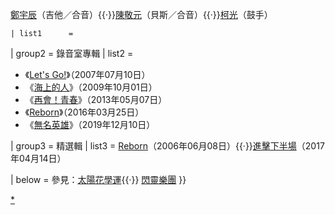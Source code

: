 {{Navbox Musical artist
| name   = 滅火器樂團
| title  = [[滅火器樂團]]
| listclass = hlist

| above  = [[楊大正]]（主唱／吉他）{{·}}[[鄭宇辰]]（吉他／合音）{{·}}[[陳敬元]]（貝斯／合音）{{·}}[[柯光]]（鼓手）

 | list1      = {{Navbox subgroup
 |liststyle = text-align:center; background:#DDDDDD
 | list1  = '''[[滅火器樂團作品列表|音樂作品]]'''
}}

| group2 = 錄音室專輯
| list2  =
*《[[Let's Go!]]》（2007年07月10日）
*《[[海上的人]]》（2009年10月01日）
*《[[再會！青春]]》（2013年05月07日）
*《[[Reborn (滅火器音樂專輯)|Reborn]]》（2016年03月25日）
*《[[無名英雄 (滅火器樂團專輯)|無名英雄]]》（2019年12月10日）

| group3 = 精選輯
| list3  =  [[REBORN (滅火器日本音樂專輯)|Reborn]]（2006年06月08日）{{·}}[[進擊下半場]]（2017年04月14日）

| below = 參見：[[太陽花學運]]{{·}} [[閃靈樂團]]
}}
<noinclude>[[Category:臺灣演唱團體模板|{{PAGENAME}}]][[Category:滅火器樂團|*{{PAGENAME}}]]</noinclude>